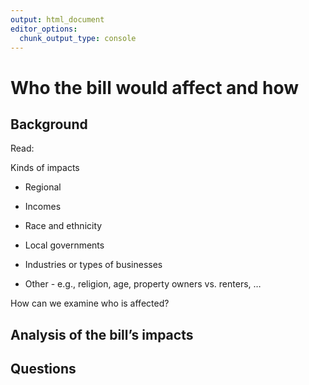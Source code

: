 ```yaml
---
output: html_document
editor_options:
  chunk_output_type: console
---
```


# Who the bill would affect and how

## Background

Read: 

Kinds of impacts

-   Regional

-   Incomes

-   Race and ethnicity

-   Local governments

-   Industries or types of businesses

-   Other - e.g., religion, age, property owners vs. renters, ...

How can we examine who is affected?

## Analysis of the bill's impacts

## Questions



